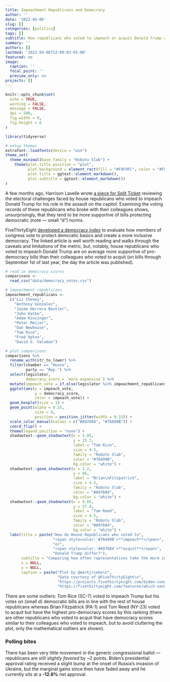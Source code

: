 ```yaml
---
title: Impeachment Republicans and Democracy
author: ''
date: '2022-04-06'
slug: []
categories: [politics]
tags: []
subtitle: How republicans who voted to impeach or acquit Donald Trump differ in their votes on democracy
summary: ''
authors: []
lastmod: '2022-04-06T12:09:03-05:00'
featured: no
image:
  caption: ''
  focal_point: ''
  preview_only: no
projects: []
---
```


```r
knitr::opts_chunk$set(
  echo = TRUE,
  warning = FALSE,
  message = FALSE,
  dpi = 500,
  fig.width = 9,
  fig.height = 6
)

library(tidyverse)

# setup themes
extrafont::loadfonts(device = "win")
theme_set(
  theme_minimal(base_family = "Roboto Slab") +
    theme(plot.title.position = "plot",
          plot.background = element_rect(fill = "#F9F9FC", color = "#F9F9FC"),
          plot.title = ggtext::element_markdown(),
          plot.subtitle = ggtext::element_markdown())
)
```

A few months ago, Harrison Lavelle wrote [a piece for Split Ticket](https://split-ticket.org/2022/01/10/impeachment-republicans-where-are-they-now/) reviewing the electoral challenges faced by house republicans who voted to impeach Donald Trump for his role in the assault on the capitol. Examining the voting records of these republicans who broke with their colleagues shows, unsurprisingly, that they tend to be more supportive of bills protecting democratic (note --- small "d") norms.

FiveThirtyEight [developed a democracy index](https://fivethirtyeight.com/features/which-senators-and-representatives-vote-in-favor-of-democracy/) to evaluate how members of congress vote to protect demcratic basics and create a more inclusive democracy. The linked article is well worth reading and walks through the caveats and limitations of the metric, but, notably, house republicans who voted to impeach Donald Trump are on average more supportive of pro-democracy bills than their colleagues who voted to acquit (on bills through September 1st of last year, the day the article was published).

```r
# read in democracy scores
comparisons <- 
  read_csv("data/democracy_votes.csv")

# impeachment republicans
impeachment_republicans <-
  c("Liz Cheney", 
    "Anthony Gonzalez",
    "Jaime Herrera Beutler",
    "John Katko",
    "Adam Kinzinger",
    "Peter Meijer",
    "Dan Newhouse",
    "Tom Rice",
    "Fred Upton",
    "David G. Valadao")

# plot comparisons
comparisons %>%
  rename_with(str_to_lower) %>%
  filter(chamber == "House",
         party == "Rep.") %>%
  select(legislator, 
         democracy_score = `more expansive`) %>%
  mutate(impeach_vote = if_else(legislator %in% impeachment_republicans, "Impeach", "Acquit")) %>% 
  ggplot(aes(x = impeach_vote,
             y = democracy_score,
             color = impeach_vote)) +
  geom_boxplot(size = 1) +
  geom_point(alpha = 0.25, 
             size = 4,
             position = position_jitter(width = 0.15)) +
  scale_color_manual(values = c("#A97684", "#76A99B")) +
  coord_flip() +
  theme(legend.position = "none") +
  shadowtext::geom_shadowtext(x = 1.85,
                              y = 15.7,
                              label = "Tom Rice",
                              size = 4.5,
                              family = "Roboto Slab",
                              color = "#76A99B",
                              bg.color = "white") +
  shadowtext::geom_shadowtext(x = 1.2,
                              y = 66,
                              label = "Brian\nFitzpatrick",
                              size = 4.5,
                              family = "Roboto Slab",
                              color = "#A97684",
                              bg.color = "white") +
  shadowtext::geom_shadowtext(x = 0.85,
                              y = 57.9,
                              label = "Tom Reed",
                              size = 4.5,
                              family = "Roboto Slab",
                              color = "#A97684",
                              bg.color = "white") +
  labs(title = paste("How do House Republicans who voted to",
                     "<span style=color:'#76A99B'>**impeach**</span>",
                     "or",
                     "<span style=color:'#A97684'>**acquit**</span>",
                     "Donald Trump differ?"),
       subtitle = "Comparing how often representatives take the more inclusive position on voting rights bills",
       x = NULL,
       y = NULL,
       caption = paste("Plot by @markjrieke\n",
                       "Data courtesy of @FiveThirtyEight\n",
                       "https://projects.fivethirtyeight.com/biden-congress-votes/house/\n",
                       "https://fivethirtyeight.com/features/which-senators-and-representatives-vote-in-favor-of-democracy/"))
```

There are some outliers: Tom Rice (SC-7) voted to impeach Trump but his votes on (small d) democratic bills are in line with the rest of house republicans whereas Brian Fitzpatrick (PA-1) and Tom Reed (NY-23) voted to acquit but have the highest pro-democracy scores by this ranking (there are other republicans who voted to acquit that have democracy scores similar to their colleagues who voted to impeach, but to avoid cluttering the plot, only the mathematical outliers are shown). 

### Polling bites

There has been very little movement in the generic congressional ballot --- republicans are still *slightly favored* by ~2 points. Biden's presidential approval rating received a slight bump at the onset of Russia's invasion of Ukraine, but the marginal gains since then have faded away and he currently sits at a **-12.6%** net approval.

[](png/generic_ballot_current.png)

[](png/approval_disapproval_current.png)

[](png/net_approval_current.png)